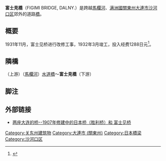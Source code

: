 {{expand|time=2014-08-20T02:22:40+00:00}}
'''富士見橋'''（FIGIMI BRIDGE, DALNY.）是跨越[[馬欄河|馬欄河]]、[[满洲國|满洲國]][[關東州|關東州]][[大連市|大連市]][[沙河口区|沙河口区]]郊外的道路[[橋|橋]]。

== 概要 ==
1931年11月，富士见桥进行改修工事，1932年3月竣工，投入经费1288日元<ref>{{Cite web |url=http://blog.sina.com.cn/s/blog_4d7a90c50101an0d.html |title=昔日大连的桥 |access-date=2014-08-19 |archive-date=2016-03-04 |archive-url=https://web.archive.org/web/20160304123933/http://blog.sina.com.cn/s/blog_4d7a90c50101an0d.html |dead-url=no }}</ref>。

== 隣橋 ==
（上游）（[[馬欄河|馬欄河]]）[[水道橋|水道橋]]～'''富士見橋'''（下游）

== 脚注 ==
{{Reflist}}

== 外部链接 ==
*[http://blog.sina.com.cn/s/blog_4d7a90c50101bnkz.html 两座大连的桥--1907年修建中的日本桥（胜利桥）和 富士见桥] {{Wayback|url=http://blog.sina.com.cn/s/blog_4d7a90c50101bnkz.html |date=20160304084404 }}

[[Category:关东州建筑物|Category:关东州建筑物]]
[[Category:大連市_(關東州)|Category:大連市 (關東州)]]
[[Category:日本橋梁|Category:日本橋梁]]
[[Category:沙河口区|Category:沙河口区]]